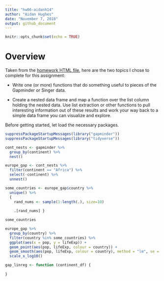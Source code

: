 ```yaml
---
title: "hw06-aidanh14"
author: "Aidan Hughes"
date: "November 7, 2018"
output: github_document
---
```


```r
knitr::opts_chunk$set(echo = TRUE)
```

# Overview

Taken from the [homework HTML file](http://stat545.com/Classroom/assignments/hw05/hw05.html), here are the two topics I chose to complete for this assignment:

- Write one (or more) functions that do something useful to pieces of the Gapminder or Singer data.

- Create a nested data frame and map a function over the list column holding the nested data. Use list extraction or other functions to pull interesting information out of these results and work your way back to a simple data frame you can visualize and explore.

Before getting started, let load the necessary packages.

```r
suppressPackageStartupMessages(library("gapminder"))
suppressPackageStartupMessages(library("tidyverse"))
```

```r
cont_nests <- gapminder %>%
  group_by(continent) %>%
  nest()

europe_gap <- cont_nests %>%
  filter(continent == "Africa") %>%
  select(-continent) %>%
  unnest()

some_countries <- europe_gap$country %>%
  unique() %>% 
  {
    rand_nums <- sample(1:length(.), size=10)
    
    .[rand_nums] }

some_countries

europe_gap %>%
  group_by(country) %>%
  filter(country %in% some_countries) %>%
  ggplot(aes(x = pop, y = lifeExp)) +
  geom_point(aes(pop, lifeExp, colour = country)) +
  geom_smooth(aes(pop, lifeExp, colour = country), method = "lm", se = FALSE) +
  scale_x_log10()

```


```r
gap_linreg <- function (continent_df) {
  
}
```

